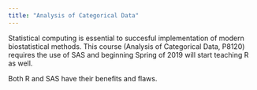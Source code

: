 ```yaml
---
title: "Analysis of Categorical Data"
---
```


Statistical computing is essential to succesful implementation of modern biostatistical methods. This course (Analysis of Categorical Data, P8120) requires the use of SAS and beginning Spring of 2019 will start teaching R as well. 

Both R and SAS have their benefits and flaws. 
